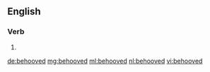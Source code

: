 ==English==

===Verb===
{{head|en|verb form}}

# {{en-past of|behoove}}

[[de:behooved]]
[[mg:behooved]]
[[ml:behooved]]
[[nl:behooved]]
[[vi:behooved]]
